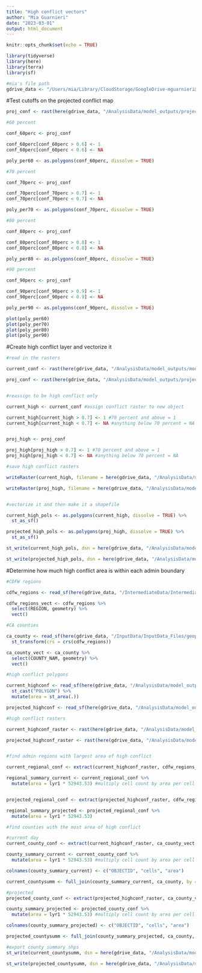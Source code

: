 ```yaml
---
title: "High conflict vectors"
author: "Mia Guarnieri"
date: "2023-03-01"
output: html_document
---
```


```r
knitr::opts_chunk$set(echo = TRUE)

library(tidyverse)
library(here)
library(terra)
library(sf)

#mia's file path
gdrive_data <- "/Users/mia/Library/CloudStorage/GoogleDrive-mguarnieri@ucsb.edu/Shared drives/Black_Bear_Aware/gdrive_data"
```

#Test cutoffs on the projected conflict map

```r
proj_conf <- rast(here(gdrive_data, "/AnalysisData/model_outputs/projected_mod3_clim_map_squared.tif"))

#60 percent

conf_60perc <- proj_conf

conf_60perc[conf_60perc > 0.6] <- 1
conf_60perc[conf_60perc < 0.6] <- NA 

poly_per60 <- as.polygons(conf_60perc, dissolve = TRUE)

#70 percent

conf_70perc <- proj_conf

conf_70perc[conf_70perc > 0.7] <- 1
conf_70perc[conf_70perc < 0.7] <- NA

poly_per70 <- as.polygons(conf_70perc, dissolve = TRUE)

#80 percent

conf_80perc <- proj_conf

conf_80perc[conf_80perc > 0.8] <- 1
conf_80perc[conf_80perc < 0.8] <- NA

poly_per80 <- as.polygons(conf_80perc, dissolve = TRUE)

#90 percent

conf_90perc <- proj_conf

conf_90perc[conf_90perc > 0.9] <- 1
conf_90perc[conf_90perc < 0.9] <- NA

poly_per90 <- as.polygons(conf_90perc, dissolve = TRUE)

plot(poly_per60)
plot(poly_per70)
plot(poly_per80)
plot(poly_per90)

```
#Create high conflict layer and vectorize it

```r
#read in the rasters

current_conf <- rast(here(gdrive_data, "/AnalysisData/model_outputs/mod3clim_map_squared.tif"))

proj_conf <- rast(here(gdrive_data, "/AnalysisData/model_outputs/projected_mod3_clim_map_squared.tif"))


#reassign to be high conflict only

current_high <- current_conf #assign conflict raster to new object

current_high[current_high > 0.7] <- 1 #70 percent and above = 1
current_high[current_high < 0.7] <- NA #anything below 70 percent = NA


proj_high <- proj_conf

proj_high[proj_high > 0.7] <- 1 #70 percent and above = 1
proj_high[proj_high < 0.7] <- NA #anything below 70 percent = NA

#save high conflict rasters

writeRaster(current_high, filename = here(gdrive_data, "/AnalysisData/model_outputs/mod3sq_current_highconf.tif"), filetype = "GTiff", overwrite = TRUE)

writeRaster(proj_high, filename = here(gdrive_data, "/AnalysisData/model_outputs/mod3sq_projected_highconf.tif"), filetype = "GTiff", overwrite = TRUE)


#vectorize it and then make it a shapefile

current_high_pols <- as.polygons(current_high, dissolve = TRUE) %>% 
  st_as_sf()

projected_high_pols <- as.polygons(proj_high, dissolve = TRUE) %>% 
  st_as_sf()

st_write(current_high_pols, dsn = here(gdrive_data, "/AnalysisData/model_outputs/shapefiles/mod3sq_current_highconf.shp"))

st_write(projected_high_pols, dsn = here(gdrive_data, "/AnalysisData/model_outputs/shapefiles/mod3sq_projected_highconf.shp"))

```

#Determine how much high conflict area is within each admin boundary

```r
#CDFW regions

cdfw_regions <- read_sf(here(gdrive_data, "/IntermediateData/IntermediateData_Files/cdfw_regions_reproj/cdfw_regions.shp"))

cdfw_regions_vect <- cdfw_regions %>% 
  select(REGION, geometry) %>% 
  vect()

#CA counties

ca_county <- read_sf(here(gdrive_data, "/InputData/InputData_Files/geoportal_ca_counties/cnty19_1.shp")) %>% 
  st_transform(crs = crs(cdfw_regions))

ca_county_vect <- ca_county %>% 
  select(COUNTY_NAM, geometry) %>% 
  vect()

#high conflict polygons

current_highconf <- read_sf(here(gdrive_data, "/AnalysisData/model_outputs/shapefiles/mod3sq_current_highconf.shp")) %>% 
  st_cast("POLYGON") %>% 
  mutate(area = st_area(.))

projected_highconf <- read_sf(here(gdrive_data, "/AnalysisData/model_outputs/shapefiles/mod3sq_current_highconf.shp"))

#high conflict rasters

current_highconf_raster <- rast(here(gdrive_data, "/AnalysisData/model_outputs/mod3sq_current_highconf.tif"))

projected_highconf_raster <- rast(here(gdrive_data, "/AnalysisData/model_outputs/mod3sq_projected_highconf.tif"))


#find admin regions with largest area of high conflict

current_regional_conf <- extract(current_highconf_raster, cdfw_regions_vect, na.rm = TRUE, fun = "sum")

regional_summary_current <- current_regional_conf %>%
  mutate(area = lyr1 * 52943.53) #multiply cell count by area per cell


projected_regional_conf <- extract(projected_highconf_raster, cdfw_regions_vect, na.rm = TRUE, fun = "sum")

regional_summary_projected <- projected_regional_conf %>% 
  mutate(area = lyr1 * 52943.53)

#find counties with the most area of high conflict

#current day
current_county_conf <- extract(current_highconf_raster, ca_county_vect, na.rm = TRUE, fun = "sum")

county_summary_current <- current_county_conf %>%
  mutate(area = lyr1 * 52943.53) #multiply cell count by area per cell

colnames(county_summary_current) <- c("OBJECTID", "cells", "area")

current_countysumm <- full_join(county_summary_current, ca_county, by = "OBJECTID")

#projected
projected_county_conf <- extract(projected_highconf_raster, ca_county_vect, na.rm = TRUE, fun = "sum")

county_summary_projected <- projected_county_conf %>%
  mutate(area = lyr1 * 52943.53) #multiply cell count by area per cell

colnames(county_summary_projected) <- c("OBJECTID", "cells", "area")

projected_countysumm <- full_join(county_summary_projected, ca_county, by = "OBJECTID")

#export county summary shps
st_write(current_countysumm, dsn = here(gdrive_data, "/AnalysisData/model_outputs/shapefiles/county_stats/current_county_highconf.shp"))

st_write(projected_countysumm, dsn = here(gdrive_data, "/AnalysisData/model_outputs/shapefiles/county_stats/projected_county_highconf.shp"))

```

